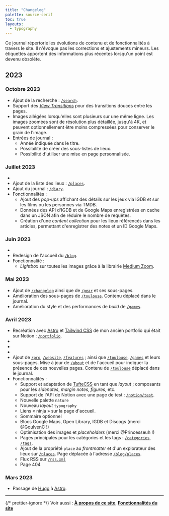 ```yaml
---
title: "Changelog"
palette: source-serif
toc: true
layouts:
  - typography
---
```


Ce journal répertorie les évolutions de contenu et de fonctionnalités à travers le site. Il n'évoque pas les corrections et ajustements mineurs. Les <tag>étiquettes</tag> apportent des informations plus récentes lorsqu'un point est devenu obsolète.

## 2023

### Octobre 2023

- Ajout de la recherche : [`/search`](/search).
- Support des [_View Transitions_](https://docs.astro.build/en/guides/view-transitions/#script-behavior-during-page-navigation) pour des transitions douces entre les pages.
- Images allégées lorsqu'elles sont plusieurs sur une même ligne. Les images zoomées sont de résolution plus détaillée, jusqu'à <abbr>4K</abbr>, et peuvent optionnellement être moins compressées pour conserver le grain de l'image.
- ​<sc>Entrées de journal</sc> :
  - Année indiquée dans le titre.
  - Possibilité de créer des sous-listes de lieux.
  - Possibilité d'utiliser une mise en page personnalisée.

### Juillet 2023

- <BlogRef slug="2023/sophie-letourneur" titleOnly />
- Ajout de la liste des lieux : [`/places`](/places).
- Ajout du journal : [`/diary`](/diary).
- ​<sc>Fonctionnalités</sc> :
  - Ajout des _pop-ups_ affichant des détails sur les jeux via <abbr>IGDB</abbr> et sur les films ou les personnes via <abbr>TMDB</abbr>.
  - Données des <abbr>API</abbr> d'<abbr>IGDB</abbr> et de Google Maps enregistrées en cache dans un <abbr>JSON</abbr> afin de réduire le nombre de requêtes.
  - Création d'une _content collection_ pour les lieux référencés dans les articles, permettant d'enregistrer des notes et un ID Google Maps.

### Juin 2023

- <BlogRef slug="2023/zelda-breath-of-the-wild" titleOnly />
- Redesign de l'accueil du [`/blog`](/).
- ​<sc>Fonctionnalité</sc> :
  - _Lightbox_ sur toutes les images grâce à la librairie [Medium Zoom](https://medium-zoom.francoischalifour.com/).

### Mai 2023

- Ajout de [`/changelog`](/changelog) ainsi que de [`/gear`](/gear) et ses sous-pages.
- Amélioration des sous-pages de [`/toulouse`](/toulouse). <tag>Contenu déplacé dans le journal.</tag>
- Amélioration du style et des performances de _build_ de [`/games`](/games).

### Avril 2023

- Recréation avec [Astro](https://astro.build/) et [Tailwind <abbr>CSS</abbr>](https://tailwindcss.com/) de mon ancien portfolio qui était sur Notion : [`/portfolio`](/portfolio).
- <BlogRef slug="2023/grottes-des-eaux-chaudes-laruns" titleOnly />
- <BlogRef slug="2023/historique-rpg-maker" titleOnly />
- <BlogRef slug="2023/small-caps" titleOnly />
- Ajout de [`/pro`](/pro), [`/website`](/website), [`/features`](/features) ; ainsi que [`/toulouse`](/toulouse), [`/games`](/games) et leurs sous-pages. Mise à jour de [`/about`](/about) et de l'accueil pour indiquer la présence de ces nouvelles pages. <tag>Contenu de [`/toulouse`](/toulouse) déplacé dans le journal.</tag>
- ​<sc>Fonctionnalités</sc> :
  - Support et adaptation de [Tufte<abbr>CSS</abbr>](https://edwardtufte.github.io/tufte-css/) en tant que *layout* ; composants pour les _sidenotes_, _margin notes_, _figures_, etc.
  - Support de l'<abbr>API</abbr> de Notion avec une page de test : [`/notion/test`](/notion/test).
  - Nouvelle palette `nature`
  - Nouveau _layout_ `typography`
  - Liens « ninja » sur la page d'accueil.
  - Sommaire optionnel
  - Blocs Google Maps, Open Library, <abbr>IGDB</abbr> et Discogs (merci @GoulvenC !)
  - Optimisation des images et _placeholders_ (merci @Princesseuh !)
  - Pages principales pour les catégories et les tags : [`/categories`](/categories), [`/tags`](/tags).
  - Ajout de la propriété `place` au _frontmatter_ et d'un explorateur des lieux sur [`/places`](/places). <tag>Page déplacée à l'adresse [`/blog/places`](/blog/places).</tag>
  - Flux <abbr>RSS</abbr> sur [`/rss.xml`](/rss.xml)
  - Page 404

### Mars 2023

- Passage de [Hugo](https://gohugo.io/) à [Astro](https://astro.build/).

---

{/* prettier-ignore */}
<sc>Voir aussi</sc> : [**À propos de ce site**](/website), [**Fonctionnalités du site**](/features)
